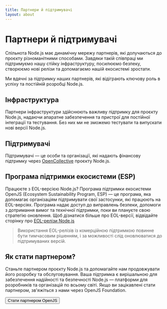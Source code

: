```yaml
---
title: Партнери й підтримувачі
layout: about
---
```


# Партнери й підтримувачі

Спільнота Node.js має динамічну мережу партнерів, які долучаються до проєкту різноманітними способами. Завдяки такій співпраці ми підтримуємо нашу стійку інфраструктуру, посилюємо безпеку, створюємо нові релізи та допомагаємо нашій екосистемі зростати.

Ми вдячні за підтримку наших партнерів, які відіграють ключову роль в успіху та постійній розробці Node.js.

## Інфраструктура

Партнери інфраструктури здійснюють важливу підтримку для проєкту Node.js, надаючи апаратне забезпечення та пристрої для постійної інтеграції та тестування. Без них ми не зможемо тестувати та випускати нові версії Node.js.

<PartnersLogoList categories="infrastructure" maxLength={null} sort="name" />

## Підтримувачі

Підтримувачі — це особи та організації, які надають фінансову підтримку через [OpenCollective](https://opencollective.com/nodejs) проєкту Node.js.

<WithSupporters />

## Програма підтримки екосистеми (ESP)

Працюєте з EOL-версією Node.js? Програма підтримки екосистеми OpenJS (Ecosystem Sustainability Program, ESP) — це програма, яка допомагає організаціям підтримувати свої застосунки, які працюють на EOL-версіях.
Програма надає доступ до виправлень безпеки, допомоги з дотримання вимог та технічної підтримки, поки ви плануєте свою стратегію оновлення. Щоб дізнатися більше про EOL-версії, відвідайте сторінку про [EOL-релізи Node.js](/about/eol)

> Використання EOL-релізів із комерційною підтримкою повинне бути тимчасовим рішенням, і за можливості слід оновлюватися до підтримуваних версій.

<PartnersLogoList categories="esp" maxLength={null} sort="name" />

## Як стати партнером?

Станьте партнером проєкту Node.js та допомагайте нам продовжувати його розробку та обслуговування. Ваша підтримка є вирішальною для забезпечення надійності та безпечності Node.js — платформи для розробників та організацій по всьому світі. Якщо ви зацікавлені стати партнером, зв'яжіться з нами через OpenJS Foundation.

<div>
  <Button href="https://openjsf.org/partners">Стати партнером OpenJS</Button>
</div>
